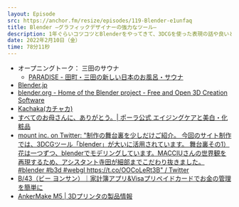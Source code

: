 ```yaml
---
layout: Episode
src: https://anchor.fm/resize/episodes/119-Blender-e1unfaq
title: Blender –グラフィックデザイナーの強力なツール–
description: 1年ぐらいコツコツとBlenderをやってきて、3DCGを使った表現の話や良いところ、期待したいところ、初めて学ぶときのコツなどを話しました。
date: 2022年2月10日（金）
time: 78分11秒
---
```


- オープニングトーク： 三田のサウナ
    - [PARADISE - 田町・三田の新しい日本のお風呂・サウナ](https://paradise-mita.com/)
- [Blender.jp](https://blender.jp/)
- [blender.org - Home of the Blender project - Free and Open 3D Creation Software](https://www.blender.org/)
- [Kachaka(カチャカ)](https://kachaka.life/)
- [すべてのお母さんに、ありがとう。| ポーラ公式 エイジングケアと美白・化粧品](https://www.pola.co.jp/wecaremore/mothersday/)
- [mount inc. on Twitter: "制作の舞台裏を少しだけご紹介。 今回のサイト制作では、3DCGツール「blender」が大いに活用されています。 舞台裏その1）花は一つずつ、blenderでモデリングしています。MACCIUさんの世界観を再現するため、アシスタント寺田が細部までこだわり抜きました。 #blender #b3d #webgl https://t.co/OOCoLeRt3B" / Twitter](https://twitter.com/mount_inc/status/1524210257488416768)
- [B/43（ビー ヨンサン）｜家計簿アプリ&Visaプリペイドカードでお金の管理を簡単に](https://b43.jp/)
- [AnkerMake M5 | 3Dプリンタの製品情報](https://www.ankerjapan.com/products/v8111)
